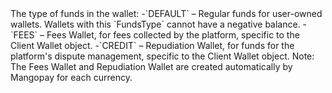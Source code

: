   

  
<ParamField body="FundsType" type="string" required>     
The type of funds in the wallet:  
-`DEFAULT` – Regular funds for user-owned wallets. Wallets with this `FundsType` cannot have a negative balance.  
-`FEES` – Fees Wallet, for fees collected by the platform, specific to the Client Wallet object.  
-`CREDIT` – Repudiation Wallet, for funds for the platform's dispute management, specific to the Client Wallet object.  
Note: The Fees Wallet and Repudiation Wallet are created automatically by Mangopay for each currency.   

<Expandable title="properties">  

</Expandable> 
</ParamField>
